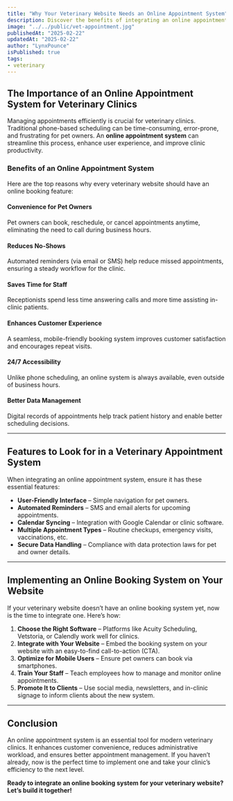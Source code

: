```yaml
---
title: "Why Your Veterinary Website Needs an Online Appointment System"
description: Discover the benefits of integrating an online appointment system for veterinary clinics and how it enhances efficiency and customer satisfaction.
image: "../../public/vet-appointment.jpg"
publishedAt: "2025-02-22"
updatedAt: "2025-02-22"
author: "LynxPounce"
isPublished: true
tags: 
- veterinary
---
```


## The Importance of an Online Appointment System for Veterinary Clinics

Managing appointments efficiently is crucial for veterinary clinics. Traditional phone-based scheduling can be time-consuming, error-prone, and frustrating for pet owners. An **online appointment system** can streamline this process, enhance user experience, and improve clinic productivity.

### Benefits of an Online Appointment System

Here are the top reasons why every veterinary website should have an online booking feature:

####  **Convenience for Pet Owners**
Pet owners can book, reschedule, or cancel appointments anytime, eliminating the need to call during business hours.

####  **Reduces No-Shows**
Automated reminders (via email or SMS) help reduce missed appointments, ensuring a steady workflow for the clinic.

####  **Saves Time for Staff**
Receptionists spend less time answering calls and more time assisting in-clinic patients.

####  **Enhances Customer Experience**
A seamless, mobile-friendly booking system improves customer satisfaction and encourages repeat visits.

####  **24/7 Accessibility**
Unlike phone scheduling, an online system is always available, even outside of business hours.

####  **Better Data Management**
Digital records of appointments help track patient history and enable better scheduling decisions.

---

## Features to Look for in a Veterinary Appointment System

When integrating an online appointment system, ensure it has these essential features:

- **User-Friendly Interface** – Simple navigation for pet owners.
- **Automated Reminders** – SMS and email alerts for upcoming appointments.
- **Calendar Syncing** – Integration with Google Calendar or clinic software.
- **Multiple Appointment Types** – Routine checkups, emergency visits, vaccinations, etc.
- **Secure Data Handling** – Compliance with data protection laws for pet and owner details.

---

## Implementing an Online Booking System on Your Website

If your veterinary website doesn’t have an online booking system yet, now is the time to integrate one. Here’s how:

1. **Choose the Right Software** – Platforms like Acuity Scheduling, Vetstoria, or Calendly work well for clinics.
2. **Integrate with Your Website** – Embed the booking system on your website with an easy-to-find call-to-action (CTA).
3. **Optimize for Mobile Users** – Ensure pet owners can book via smartphones.
4. **Train Your Staff** – Teach employees how to manage and monitor online appointments.
5. **Promote It to Clients** – Use social media, newsletters, and in-clinic signage to inform clients about the new system.

---

## Conclusion

An online appointment system is an essential tool for modern veterinary clinics. It enhances customer convenience, reduces administrative workload, and ensures better appointment management. If you haven’t already, now is the perfect time to implement one and take your clinic’s efficiency to the next level.

**Ready to integrate an online booking system for your veterinary website? Let’s build it together!**
